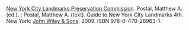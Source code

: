 [[紐約市地標保護委員會|New York City Landmarks Preservation Commission]]. Postal, Matthew A. (ed.). {{link-en|安德魯·多卡特|Andrew Dolkart|Dolkart, Andrew S.}}; Postal, Matthew A. (text). Guide to New York City Landmarks 4th. New York: [[約翰威立|John Wiley & Sons]]. 2009. ISBN 978-0-470-28963-1.<noinclude>[[Category:特定来源模板|{{PAGENAME}}]]</noinclude>